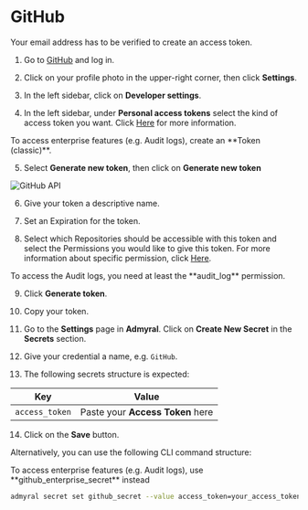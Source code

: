 
# GitHub

<Callout type="info">
	Your email address has to be verified to create an access token.
</Callout>

1. Go to [GitHub](https://github.com) and log in.

2. Click on your profile photo in the upper-right corner, then click **Settings**.

3. In the left sidebar, click on **Developer settings**.

4. In the left sidebar, under **Personal access tokens** select the kind of access token you want. Click [Here](https://docs.github.com/en/authentication/keeping-your-account-and-data-secure/managing-your-personal-access-tokens#about-personal-access-tokens) for more information.

<Callout type="info">
	To access enterprise features (e.g. Audit logs), create an **Token
	(classic)**.
</Callout>

5. Select **Generate new token**, then click on **Generate new token**

![GitHub API](/github_api.png)

6. Give your token a descriptive name.

7. Set an Expiration for the token.

8. Select which Repositories should be accessible with this token and select the Permissions you would like to give this token. For more information about specific permission, click [Here](https://docs.github.com/en/rest/authentication/permissions-required-for-fine-grained-personal-access-tokens?apiVersion=2022-11-28).

<Callout type="info">
	To access the Audit logs, you need at least the **audit_log** permission.
</Callout>

9. Click **Generate token**.

10. Copy your token.

11. Go to the **Settings** page in **Admyral**. Click on **Create New Secret** in the **Secrets** section.

12. Give your credential a name, e.g. `GitHub`.

13. The following secrets structure is expected:

| Key            | Value                            |
| -------------- | -------------------------------- |
| `access_token` | Paste your **Access Token** here |

14. Click on the **Save** button.

Alternatively, you can use the following CLI command structure:

<Callout type="info">
	To access enterprise features (e.g. Audit logs), use
	**github_enterprise_secret** instead
</Callout>

```bash
admyral secret set github_secret --value access_token=your_access_token
```
